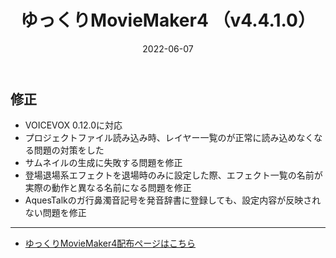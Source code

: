 ﻿---
title: ゆっくりMovieMaker4  （v4.4.1.0）
date: 2022-06-07
tags: [YMM4,お知らせ]
---
## 修正
- VOICEVOX 0.12.0に対応
- プロジェクトファイル読み込み時、レイヤー一覧のが正常に読み込めなくなる問題の対策をした
- サムネイルの生成に失敗する問題を修正
- 登場退場系エフェクトを退場時のみに設定した際、エフェクト一覧の名前が実際の動作と異なる名前になる問題を修正
- AquesTalkのガ行鼻濁音記号を発音辞書に登録しても、設定内容が反映されない問題を修正

---

- [ゆっくりMovieMaker4配布ページはこちら](/ymm4/)